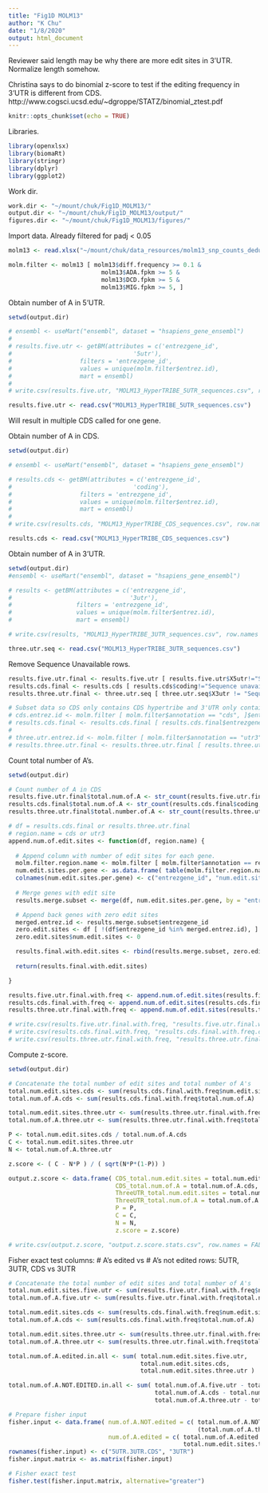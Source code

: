 ```yaml
---
title: "Fig1D MOLM13"
author: "K Chu"
date: "1/8/2020"
output: html_document
---
```


Reviewer said length may be why there are more edit sites in 3'UTR. 
Normalize length somehow.

Christina says to do binomial z-score to test if the editing frequency in 3'UTR is different from CDS.
http://www.cogsci.ucsd.edu/~dgroppe/STATZ/binomial_ztest.pdf

```r
knitr::opts_chunk$set(echo = TRUE)
```

Libraries.

```r
library(openxlsx)
library(biomaRt)
library(stringr)
library(dplyr)
library(ggplot2)
```

Work dir.

```r
work.dir <- "~/mount/chuk/Fig1D_MOLM13/"
output.dir <- "~/mount/chuk/Fig1D_MOLM13/output/"
figures.dir <- "~/mount/chuk/Fig1D_MOLM13/figures/"
```

Import data.
Already filtered for padj < 0.05

```r
molm13 <- read.xlsx("~/mount/chuk/data_resources/molm13_snp_counts_dedupped_significant.xlsx")

molm.filter <- molm13 [ molm13$diff.frequency >= 0.1 &
                          molm13$ADA.fpkm >= 5 &
                          molm13$DCD.fpkm >= 5 &
                          molm13$MIG.fpkm >= 5, ]
```


Obtain number of A in 5'UTR.

```r
setwd(output.dir)

# ensembl <- useMart("ensembl", dataset = "hsapiens_gene_ensembl")
# 
# results.five.utr <- getBM(attributes = c('entrezgene_id',
#                                  '5utr'),
#                   filters = 'entrezgene_id',
#                   values = unique(molm.filter$entrez.id),
#                   mart = ensembl)
# 
# write.csv(results.five.utr, "MOLM13_HyperTRIBE_5UTR_sequences.csv", row.names = FALSE)

results.five.utr <- read.csv("MOLM13_HyperTRIBE_5UTR_sequences.csv")
```

Will result in multiple CDS called for one gene.

Obtain number of A in CDS.

```r
setwd(output.dir)

# ensembl <- useMart("ensembl", dataset = "hsapiens_gene_ensembl")

# results.cds <- getBM(attributes = c('entrezgene_id',
#                                  'coding'),
#                   filters = 'entrezgene_id',
#                   values = unique(molm.filter$entrez.id),
#                   mart = ensembl)
# 
# write.csv(results.cds, "MOLM13_HyperTRIBE_CDS_sequences.csv", row.names = FALSE)

results.cds <- read.csv("MOLM13_HyperTRIBE_CDS_sequences.csv")
```

Obtain number of A in 3'UTR.

```r
setwd(output.dir)
#ensembl <- useMart("ensembl", dataset = "hsapiens_gene_ensembl")

# results <- getBM(attributes = c('entrezgene_id',
#                                 '3utr'),
#                  filters = 'entrezgene_id',
#                  values = unique(molm.filter$entrez.id),
#                  mart = ensembl)

# write.csv(results, "MOLM13_HyperTRIBE_3UTR_sequences.csv", row.names = FALSE)

three.utr.seq <- read.csv("MOLM13_HyperTRIBE_3UTR_sequences.csv")
```

Remove Sequence Unavailable rows.

```r
results.five.utr.final <- results.five.utr [ results.five.utr$X5utr!="Sequence unavailable", ]
results.cds.final <- results.cds [ results.cds$coding!="Sequence unavailable", ]
results.three.utr.final <- three.utr.seq [ three.utr.seq$X3utr != "Sequence unavailable",]

# Subset data so CDS only contains CDS hypertribe and 3'UTR only contains 3'UTR hypertribe
# cds.entrez.id <- molm.filter [ molm.filter$annotation == "cds", ]$entrez.id
# results.cds.final <- results.cds.final [ results.cds.final$entrezgene_id %in% cds.entrez.id, ]
# 
# three.utr.entrez.id <- molm.filter [ molm.filter$annotation == "utr3", ]$entrez.id
# results.three.utr.final <- results.three.utr.final [ results.three.utr.final$entrezgene_id %in% three.utr.entrez.id, ]
```

Count total number of A's.

```r
setwd(output.dir)

# Count number of A in CDS
results.five.utr.final$total.num.of.A <- str_count(results.five.utr.final$X5utr, pattern = "A")
results.cds.final$total.num.of.A <- str_count(results.cds.final$coding, pattern = "A")
results.three.utr.final$total.number.of.A <- str_count(results.three.utr.final$X3utr, pattern = "A")

# df = results.cds.final or results.three.utr.final
# region.name = cds or utr3
append.num.of.edit.sites <- function(df, region.name) {
  
  # Append column with number of edit sites for each gene.
  molm.filter.region.name <- molm.filter [ molm.filter$annotation == region.name, ]
  num.edit.sites.per.gene <- as.data.frame( table(molm.filter.region.name$entrez.id) )
  colnames(num.edit.sites.per.gene) <- c("entrezgene_id", "num.edit.sites")
  
  # Merge genes with edit site
  results.merge.subset <- merge(df, num.edit.sites.per.gene, by = "entrezgene_id")

  # Append back genes with zero edit sites
  merged.entrez.id <- results.merge.subset$entrezgene_id
  zero.edit.sites <- df [ !(df$entrezgene_id %in% merged.entrez.id), ]
  zero.edit.sites$num.edit.sites <- 0

  results.final.with.edit.sites <- rbind(results.merge.subset, zero.edit.sites)
  
  return(results.final.with.edit.sites)

}

results.five.utr.final.with.freq <- append.num.of.edit.sites(results.five.utr.final, "utr5")
results.cds.final.with.freq <- append.num.of.edit.sites(results.cds.final, "cds")
results.three.utr.final.with.freq <- append.num.of.edit.sites(results.three.utr.final, "utr3")

# write.csv(results.five.utr.final.with.freq, "results.five.utr.final.with.freq.csv", row.names = FALSE)
# write.csv(results.cds.final.with.freq, "results.cds.final.with.freq.csv", row.names = FALSE)
# write.csv(results.three.utr.final.with.freq, "results.three.utr.final.with.freq.csv", row.names = FALSE)
```

Compute z-score.

```r
setwd(output.dir)

# Concatenate the total number of edit sites and total number of A's
total.num.edit.sites.cds <- sum(results.cds.final.with.freq$num.edit.sites)
total.num.of.A.cds <- sum(results.cds.final.with.freq$total.num.of.A)

total.num.edit.sites.three.utr <- sum(results.three.utr.final.with.freq$num.edit.sites)
total.num.of.A.three.utr <- sum(results.three.utr.final.with.freq$total.number.of.A)

P <- total.num.edit.sites.cds / total.num.of.A.cds
C <- total.num.edit.sites.three.utr
N <- total.num.of.A.three.utr

z.score <- ( C - N*P ) / ( sqrt(N*P*(1-P)) )

output.z.score <- data.frame( CDS_total.num.edit.sites = total.num.edit.sites.cds,
                              CDS_total.num.of.A = total.num.of.A.cds,
                              ThreeUTR_total.num.edit.sites = total.num.edit.sites.three.utr,
                              ThreeUTR_total.num.of.A = total.num.of.A.three.utr,
                              P = P,
                              C = C,
                              N = N, 
                              z.score = z.score)

# write.csv(output.z.score, "output.z.score.stats.csv", row.names = FALSE)
```

Fisher exact test
columns: # A's edited vs # A's not edited
rows: 5UTR, 3UTR, CDS vs 3UTR

```r
# Concatenate the total number of edit sites and total number of A's
total.num.edit.sites.five.utr <- sum(results.five.utr.final.with.freq$num.edit.sites)
total.num.of.A.five.utr <- sum(results.five.utr.final.with.freq$total.num.of.A)

total.num.edit.sites.cds <- sum(results.cds.final.with.freq$num.edit.sites)
total.num.of.A.cds <- sum(results.cds.final.with.freq$total.num.of.A)

total.num.edit.sites.three.utr <- sum(results.three.utr.final.with.freq$num.edit.sites)
total.num.of.A.three.utr <- sum(results.three.utr.final.with.freq$total.number.of.A)

total.num.of.A.edited.in.all <- sum( total.num.edit.sites.five.utr, 
                                     total.num.edit.sites.cds, 
                                     total.num.edit.sites.three.utr )

total.num.of.A.NOT.EDITED.in.all <- sum( total.num.of.A.five.utr - total.num.edit.sites.five.utr,
                                         total.num.of.A.cds - total.num.edit.sites.cds,
                                         total.num.of.A.three.utr - total.num.edit.sites.three.utr )

# Prepare fisher input
fisher.input <- data.frame( num.of.A.NOT.edited = c( total.num.of.A.NOT.EDITED.in.all,
                                                     (total.num.of.A.three.utr - total.num.edit.sites.three.utr) ),
                            num.of.A.edited = c( total.num.of.A.edited.in.all, 
                                                 total.num.edit.sites.three.utr ) )
rownames(fisher.input) <- c("5UTR.3UTR.CDS", "3UTR")
fisher.input.matrix <- as.matrix(fisher.input)

# Fisher exact test
fisher.test(fisher.input.matrix, alternative="greater")
```































